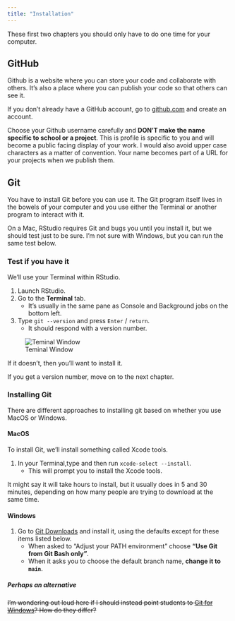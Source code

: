 ```yaml
---
title: "Installation"
---
```


These first two chapters you should only have to do one time for your computer.


## GitHub

Github is a website where you can store your code and collaborate with others. It's also a place where you can publish your code so that others can see it.

If you don't already have a GitHub account, go to [github.com](http://github.com) and create an account.

:::callout-important
Choose your Github username carefully and **DON'T make the name specific to school or a project**. This is profile is specific to you and will become a public facing display of your work. I would also avoid upper case characters as a matter of convention. Your name becomes part of a URL for your projects when we publish them.
:::

## Git

You have to install Git before you can use it. The Git program itself lives in the bowels of your computer and you use either the Terminal or another program to interact with it.

On a Mac, RStudio requires Git and bugs you until you install it, but we should test just to be sure. I'm not sure with Windows, but you can run the same test below.

### Test if you have it

We'll use your Terminal within RStudio.

1. Launch RStudio.
2. Go to the **Terminal** tab.
    - It's usually in the same pane as Console and Background jobs on the bottom left.
3. Type `git --version` and press `Enter` / `return`.
    - It should respond with a version number.
  
![Teminal Window](images/git-version.png)

If it doesn't, then you'll want to install it.

If you get a version number, move on to the next chapter.

### Installing Git

There are different approaches to installing git based on whether you use MacOS or Windows.

::: {.panel-tabset}

#### MacOS

To install Git, we'll install something called Xcode tools.

1. In your Terminal,type and then run `xcode-select --install`.
    - This will prompt you to install the Xcode tools.

It might say it will take hours to install, but it usually does in 5 and 30 minutes, depending on how many people are trying to download at the same time.

#### Windows

1. Go to [Git Downloads](https://git-scm.com/downloads) and install it, using the defaults except for these items listed below.
    - When asked to "Adjust your PATH environment" choose **"Use Git from Git Bash only"**.
    - When it asks you to choose the default branch name, **change it to `main`**.

##### Perhaps an alternative

~~I'm wondering out loud here if I should instead point students to [Git for Windows](https://gitforwindows.org/)? How do they differ?~~

:::


